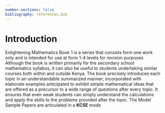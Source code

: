 ```yaml
---
number-sections: false
bibliography: references.bib
---
```


# Introduction {.unnumbered}

Enlightening Mathematics Book 1 is a series that consists form one work only and is intended for use at form 1-4 levels for revision purposes. Although the book is written primarily for the secondary school mathematics syllabus, it can also be useful to students undertaking similar courses both within and outside Kenya.
The book precisely introduces each topic in an understandable summarized manner; incorporated with elaborate examples anticipated to exhibit simple mathematical ideas that are offered as a precursor to a wide range of questions after every topic. It ensures that even weak students can simply understand the calculations and apply the skills to the problems provided after the topic.
The Model Sample Papers are articulated in a **KCSE** mode